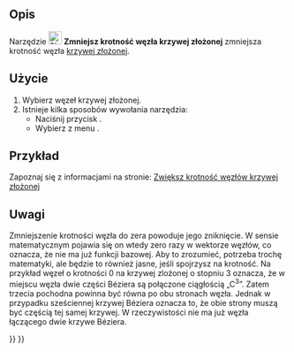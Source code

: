<languages/>

{{Docnav/pl
|[[Sketcher_BSplineIncreaseKnotMultiplicity/pl|Zwiększ krotność węzłów krzywej złożonej]]
|[[Sketcher_BSplineInsertKnot/pl|Wstaw węzeł krzywej zlożonej]]
|[[Sketcher_Workbench/pl|środowisko pracy Szkicownik]]
|IconL=Sketcher_BSplineIncreaseKnotMultiplicity.svg
|IconR=Sketcher_BSplineInsertKnot.svg‎
|IconC=Workbench_Sketcher.svg
}}

{{GuiCommand/pl
|Name=Sketcher BSplineDecreaseKnotMultiplicity
|Name/pl=Szkicownik: Zwiększ krotność węzła krzywej złożonej
|MenuLocation=Szkic → Narzędzia szkicownika krzywej złożonej → Zwiększ krotność węzła krzywej złożonej
|Workbenches=[[Sketcher_Workbench/pl|Szkicownik]]
|Version=0.17
|SeeAlso=[[Sketcher_BSplineIncreaseKnotMultiplicity/pl|Zwiększ krotność węzła krzywej złożonej]]
}}

<span id="Description"></span>
==Opis==

Narzędzie [[Image:Sketcher_BSplineDecreaseKnotMultiplicity.svg|24px]] '''Zmniejsz krotność węzła krzywej złożonej''' zmniejsza krotność węzła [[B-Splines/pl|krzywej złożonej]].

<span id="Usage"></span>
==Użycie==

# Wybierz węzeł krzywej złożonej.
# Istnieje kilka sposobów wywołania narzędzia:
#* Naciśnij przycisk {{Button|[[File:Sketcher_BSplineDecreaseKnotMultiplicity.svg|16px]] '''Zmniejsz stopień krzywej złożonej'''}}.
#* Wybierz z menu {{MenuCommand|Szkic → Narzędzia szkicownika krzywej złożonej → [[Image:Sketcher_BSplineDecreaseKnotMultiplicity.svg|16px]] Zmniejsz stopień krzywej złożonej}}.

<span id="Example"></span>
==Przykład==

Zapoznaj się z informacjami na stronie: [[Sketcher_BSplineIncreaseKnotMultiplicity/pl#Użycie|Zwiększ krotność węzłów krzywej złożonej]]

<span id="Notes"></span>
==Uwagi==

Zmniejszenie krotności węzła do zera powoduje jego zniknięcie. W sensie matematycznym pojawia się on wtedy zero razy w wektorze węzłów, co oznacza, że nie ma już funkcji bazowej. Aby to zrozumieć, potrzeba trochę matematyki, ale będzie to również jasne, jeśli spojrzysz na krotność.
Na przykład węzeł o krotności 0 na krzywej zlożonej o stopniu 3
oznacza, że w miejscu węzła dwie części Béziera są połączone ciągłością „C<sup>3</sup>”. Zatem trzecia pochodna powinna być równa po obu stronach węzła. Jednak w przypadku sześciennej krzywej Béziera oznacza to, że obie strony muszą być częścią tej samej krzywej. W rzeczywistości nie ma już węzła łączącego dwie krzywe Béziera.


{{Docnav/pl
|[[Sketcher_BSplineIncreaseKnotMultiplicity/pl|Zwiększ krotność węzłów krzywej złożonej]]
|[[Sketcher_BSplineInsertKnot/pl|Wstaw węzeł krzywej zlożonej]]
|[[Sketcher_Workbench/pl|środowisko pracy Szkicownik]]
|IconL=Sketcher_BSplineIncreaseKnotMultiplicity.svg
|IconR=Sketcher_BSplineInsertKnot.svg‎
|IconC=Workbench_Sketcher.svg
}}

{{Sketcher_Tools_navi{{#translation:}}}}
{{Userdocnavi{{#translation:}}}}